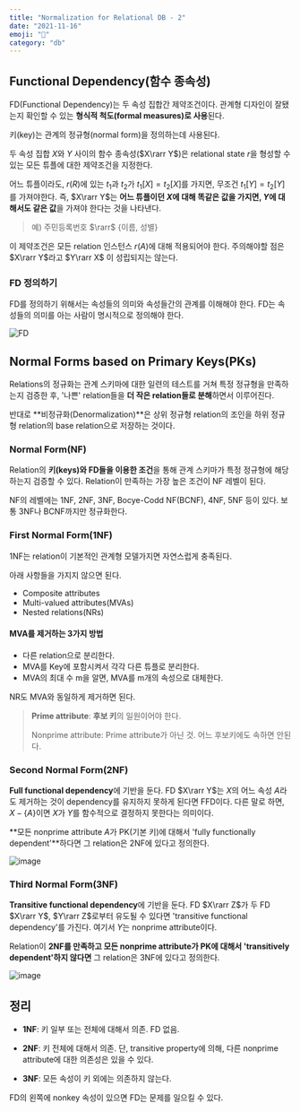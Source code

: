 ```yaml
---
title: "Normalization for Relational DB - 2"
date: "2021-11-16"
emoji: "🍙"
category: "db"
---
```

## Functional Dependency(함수 종속성)
FD(Functional Dependency)는 두 속성 집합간 제약조건이다. 관계형 디자인이 잘됐는지 확인할 수 있는 **형식적 척도(formal measures)로 사용**된다.

키(key)는 관계의 정규형(normal form)을 정의하는데 사용된다.

두 속성 집합 $X$와 $Y$ 사이의 함수 종속성($X\rarr Y$)은 relational state $r$을 형성할 수 있는 모든 튜플에 대한 제약조건을 지정한다.

어느 튜플이라도, $r(R)$에 있는 $t_1$과 $t_2$가 $t_1[X]=t_2[X]$를 가지면, 무조건 $t_1[Y]=t_2[Y]$를 가져야한다. 즉, $X\rarr Y$는 **어느 튜플이던 $X$에 대해 똑같은 값을 가지면, $Y$에 대해서도 같은 값**을 가져야 한다는 것을 나타낸다.

> 예) 주민등록번호 $\rarr$ {이름, 성별}

이 제약조건은 모든 relation 인스턴스 $r(A)$에 대해 적용되어야 한다. 주의해야할 점은 $X\rarr Y$라고 $Y\rarr X$ 이 성립되지는 않는다.

### FD 정의하기
FD를 정의하기 위해서는 속성들의 의미와 속성들간의 관계를 이해해야 한다. 
FD는 속성들의 의미를 아는 사람이 명시적으로 정의해야 한다.

![FD](https://user-images.githubusercontent.com/33976823/141867491-1e4fdd08-7986-4e9d-b363-c2f5354368be.png)

## Normal Forms based on Primary Keys(PKs)
Relations의 정규화는 관계 스키마에 대한 일련의 테스트를 거쳐 특정 정규형을 만족하는지 검증한 후, '나쁜' relation들을 **더 작은 relation들로 분해**하면서 이루어진다.

반대로 **비정규화(Denormalization)**은 상위 정규형 relation의 조인을 하위 정규형 relation의 base relation으로 저장하는 것이다.

### Normal Form(NF)
Relation의 **키(keys)와 FD들을 이용한 조건**을 통해 관계 스키마가 특정 정규형에 해당하는지 검증할 수 있다. Relation이 만족하는 가장 높은 조건이 NF 레벨이 된다.

NF의 레벨에는 1NF, 2NF, 3NF, Bocye-Codd NF(BCNF), 4NF, 5NF 등이 있다. 보통 3NF나 BCNF까지만 정규화한다.

### First Normal Form(1NF)
1NF는 relation이 기본적인 관계형 모델가지면 자연스럽게 충족된다.

아래 사항들을 가지지 않으면 된다.
- Composite attributes
- Multi-valued attributes(MVAs)
- Nested relations(NRs)

#### MVA를 제거하는 3가지 방법
- 다른 relation으로 분리한다.
- MVA를 Key에 포함시켜서 각각 다른 튜플로 분리한다.
- MVA의 최대 수 m을 알면, MVA를 m개의 속성으로 대체한다.

NR도 MVA와 동일하게 제거하면 된다.

> **Prime attribute**: **후보 키**의 일원이어야 한다.
>
> Nonprime attribute: Prime attribute가 아닌 것. 어느 후보키에도 속하면 안된다.

### Second Normal Form(2NF)
**Full functional dependency**에 기반을 둔다. FD $X\rarr Y$는 $X$의 어느 속성 $A$라도 제거하는 것이 dependency를 유지하지 못하게 된다면 FFD이다.
다른 말로 하면, $X-\{A\}$이면 $X$가 $Y$를 함수적으로 결정하지 못한다는 의미이다.

**모든 nonprime attribute $A$가 PK(기본 키)에 대해서 'fully functionally dependent'**하다면 그 relation은 2NF에 있다고 정의한다.

![image](https://user-images.githubusercontent.com/33976823/141880397-448f7064-2f30-4ddd-93ac-cf6141602521.png)

### Third Normal Form(3NF)
**Transitive functional dependency**에 기반을 둔다. FD $X\rarr Z$가 두 FD $X\rarr Y$, $Y\rarr Z$로부터 유도될 수 있다면 'transitive functional dependency'를 가진다. 여기서 $Y$는 nonprime attribute이다.

Relation이 **2NF를 만족하고 모든 nonprime attribute가 PK에 대해서 'transitively dependent'하지 않다면** 그 relation은 3NF에 있다고 정의한다.

![image](https://user-images.githubusercontent.com/33976823/141881793-b5ef5770-fe12-4e0f-b915-078f6613df23.png)

## 정리
- **1NF**: 키 일부 또는 전체에 대해서 의존. FD 없음.

- **2NF**: 키 전체에 대해서 의존. 단, transitive property에 의해, 다른 nonprime attribute에 대한 의존성은 있을 수 있다.

- **3NF**: 모든 속성이 키 외에는 의존하지 않는다.

FD의 왼쪽에 nonkey 속성이 있으면 FD는 문제를 일으킬 수 있다.